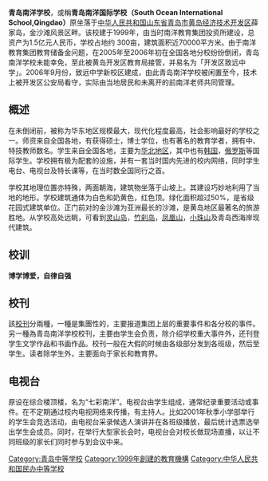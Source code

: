 {{University
|name=         青岛南洋学校
|established=  1999
|city=         山东[[青岛|青岛]]
|country=      [[中国|中国]]
|image=        <!-- 檔案不存在 [[File:SouthOcean.jpg|青岛南洋学校校徽]] -->
|motto=        博学博爱，自律自强
|type=         私立
|faculty=      300 
|president=    许进（第一任）
|students=     2000
|campus=       学校占地300亩，建筑面积700000平方米
|affiliations= 南洋教育集团
|website=      无
}}
'''青岛南洋学校'''，或稱'''青岛南洋国际学校（South Ocean International School,Qingdao）'''原坐落于[[中华人民共和国|中华人民共和国]][[山东省|山东省]][[青岛市|青岛市]][[黄岛区|黄岛经济技术开发区]]薛家岛，金沙滩风景区畔。该校建于1999年，由当时南洋教育集团投资所建设，总资产为1.5亿元人民币，学校占地约 300亩，建筑面积近70000平方米。由于南洋教育集团教育储备金问题，在2005年至2006年初在全国各地分校纷纷倒闭，青岛南洋学校未能幸免，至此被黄岛开发区教育局接管，并易名为「开发区致远中学」。2006年9月份，致远中学新校区建成，由此青岛南洋学校被闲置至今，技术上被开发区公安局看守，实际由当地居民和未离开的前南洋老师共同管理。

== 概述 ==
在未倒闭前，被称为华东地区规模最大，现代化程度最高，社会影响最好的学校之一。师资来自全国各地，有获得硕士，博士学位，也有著名的教育学者，拥有中、特技教师数名。学生来自全国各地，主要为[[华北地区|华北地区]]，其中也有[[韩国|韩国]]，[[俄罗斯|俄罗斯]]等国际学生。学校拥有极为配套的设施，并有一套当时国内先进的校内网络，同时学生电台、电视台及特长课等，在当时数全国同行之首。

学校其地理位置亦特殊，两面朝海，建筑物坐落于山坡上。其建设巧妙地利用了当地的地形。学校建筑通体为白色和奶黄色，红色顶。绿化面积超过50%，是省级花园式建筑单位。正门前对的金沙滩为亚洲最长的沙滩，是黄岛地区最著名的旅游胜地。从学校高处远眺，可看到[[灵山岛|灵山岛]]，[[竹刹岛|竹刹岛]]，[[鳳凰山_(青島)|凤凰山]]，[[小珠山|小珠山]]及青岛西海岸现代建筑。

==校训==
'''博学博爱，自律自强'''

==校刊==
該[[校刊|校刊]]分兩種，一種是集團性的，主要报道集团上层的重要事件和各分校的事件。另一種為青岛南洋学校校刊，主要由学生会负责，除介绍学校重大事件外，还刊登学生文学作品和书画作品。校刊一般在大假的时候由各级部分发到各班级，然后至学生。读者除学生外，主要面向于家长和教育界。

==电视台==
原设在综合楼顶楼，名为“七彩南洋”。电视台由学生组成，通常纪录重要活动或事件。在不定期通过校内电视网络来传播，有主持人。比如2001年秋季小学部举行的学生会竞选活动，由电视台采录候选人演讲并在各班级播放，最后统计选票选举出学生会成员。同时，在举行大型家长会时，电视台会对校长做现场直播，以让不同班级的家长们同时参与到会议中来。

[[Category:青岛中等学校|Category:青岛中等学校]]
[[Category:1999年創建的教育機構|Category:1999年創建的教育機構]]
[[Category:中华人民共和国民办中等学校|Category:中华人民共和国民办中等学校]]